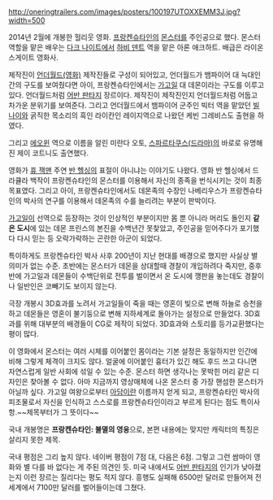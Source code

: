 http://oneringtrailers.com/images/posters/100197UTOXXEMM3J.jpg?width=500

{{{#!html
<iframe width="640" height="360" src="//www.youtube.com/embed/IHp9uEtx3AY" frameborder="0" allowfullscreen></iframe>
}}}

2014년 2월에 개봉한 헐리웃 영화. [[프랑켄슈타인]]의 [[몬스터]]를 주인공으로 했다. 몬스터 역할을 맡은 배우는 [[다크 나이트]]에서 [[하비 덴트]] 역을 맡은 아론 애크하트. 배급은 라이온스게이트 영화사.

제작진이 [[언더월드(영화)]] 제작진들로 구성이 되어있고, 언더월드가 뱀파이어 대 늑대인간의 구도를 보여줬다면 아이, 프랑켄슈타인에서는 [[가고일]] 대 데몬이라는 구도를 이루고 있다. 언더월드처럼 [[어반 판타지]] 장르이다. 제작진이 제작진인지 언더월드처럼 어둡고 차가운 분위기를 보여준다. 그리고 언더월드에서 뱀파이어 군주인 빅터 역을 맡았던 [[빌 나이]]와 굵직한 목소리의 흑인 라이칸인 레이지역으로 나왔던 케빈 그레비스도 출현을 하였다.

그리고 [[에오윈]] 역으로 이름을 알린 미란다 오토, [[스파르타쿠스(드라마)]]의 바로로 유명해진 제이 코트니도 출연했다. 

영화가 [[휴 잭맨]] 주연 [[반 헬싱]]의 표절이 아니냐는 이야기도 나왔다. 영화 반 헬싱에서 드라큘라 백작이 프랑켄슈타인의 몬스터를 이용해서 자신의 종족을 번식시키는 것이 최종목표였다. 그리고 아이, 프랑켄슈타인에서도 데몬족의 수장인 나베리우스가 프랑켄슈타인의 박사의 연구를 이용해서 데몬족의 수를 늘리려는 부분이 판박이다. 

[[가고일]]이 선역으로 등장하는 것이 인상적인 부분이지만 몸 뿐 아니라 머리도 돌인지 '''같은 도시'''에 있는 데몬 프린스의 본진을 수백년간 못찾았고, 주인공을 믿어주다가 포기했다 다시 믿는 등 오락가락하는 곤란한 아군이 되었다. 

특이하게도 프랑켄슈타인 박사 사후 200년이 지난 현대를 배경으로 했지만 사실상 별 의미가 없는 수준. 초반에는 몬스터가 데몬을 상대할때 경찰이 개입하려다 죽지만, 중후반에 가고일과 데몬들이 수백단위로 전투를 벌이면서 온 도시에 깽판을 놓는데도 경찰이나 일반인은 코빼기도 보이지 않는다. 

극장 개봉시 3D효과를 노려서 가고일들이 죽을 때는 영혼이 빛으로 변해 하늘로 승천을 하고 데몬들은 영혼이 불기둥으로 변해 지하세계로 돌아가는 설정으로 만들었다. 3D효과를 위해 대부분의 배경들이 CG로 제작이 되었다. 3D효과와 스토리를 등가교환했다는 평이 많다.

이 영화에서 몬스터는 여러 시체를 이어붙인 몸이라는 기본 설정은 동일하지만 인간에 비해 그렇게 체격이 크지도 않다. 얼굴에 이어붙인 흉터가 있긴 해도 후드 쓰고 다니면 자연스럽게 일반 사회에 섞일 수 있는 수준. 몬스터 하면 생각나는 못박힌 머리 같은 디자인은 찾아볼 수 없다. 아마 지금까지 영상매체에 나온 몬스터 중 가장 핸섬한 몬스터가 아닐까 싶다. 가고일 여왕으로부터 [[아담]]이란 이름까지 얻게 되고, 프랑켄슈타인 박사의 피조물로서 자신을 인식하고 스스로를 프랑켄슈타인이라고 부르게 된다는 점도 특이사항.~~제목부터가 그 뜻이다~~ 

국내 개봉명은 '''프랑켄슈타인: 불멸의 영웅'''으로, 본편 내용에는 맞지만 캐릭터의 특징은 살리지 못한 제목. 

국내 평점은 그리 높지 않다. 네이버 평점이 7점 대, 다음은 6점. 그렇고 그런 쌈마이 영화와 별 다를 바 없다는 게 주된 의견인 듯. 미국 내에서도 [[어반 판타지]]의 인기가 낮아졌는지 이런 장르는 질리다는 평도 적지 않다. 흥행도 실패해 6500만 달러로 만들어져 전세계에서 7100만 달러를 벌어들이는데 그쳤다.

